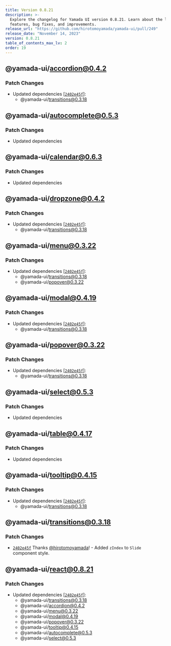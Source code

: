 ```yaml
---
title: Version 0.8.21
description: >-
  Explore the changelog for Yamada UI version 0.8.21. Learn about the latest
  features, bug fixes, and improvements.
release_url: "https://github.com/hirotomoyamada/yamada-ui/pull/249"
release_date: "November 14, 2023"
version: 0.8.21
table_of_contents_max_lv: 2
order: 19
---
```


## @yamada-ui/accordion@0.4.2

### Patch Changes

- Updated dependencies \[[`2402e45f`](https://github.com/hirotomoyamada/yamada-ui/commit/2402e45f1267928c792f37259153e4d78d0e33cd)]:
  - @yamada-ui/transitions@0.3.18

## @yamada-ui/autocomplete@0.5.3

### Patch Changes

- Updated dependencies

## @yamada-ui/calendar@0.6.3

### Patch Changes

- Updated dependencies

## @yamada-ui/dropzone@0.4.2

### Patch Changes

- Updated dependencies \[[`2402e45f`](https://github.com/hirotomoyamada/yamada-ui/commit/2402e45f1267928c792f37259153e4d78d0e33cd)]:
  - @yamada-ui/transitions@0.3.18

## @yamada-ui/menu@0.3.22

### Patch Changes

- Updated dependencies \[[`2402e45f`](https://github.com/hirotomoyamada/yamada-ui/commit/2402e45f1267928c792f37259153e4d78d0e33cd)]:
  - @yamada-ui/transitions@0.3.18
  - @yamada-ui/popover@0.3.22

## @yamada-ui/modal@0.4.19

### Patch Changes

- Updated dependencies \[[`2402e45f`](https://github.com/hirotomoyamada/yamada-ui/commit/2402e45f1267928c792f37259153e4d78d0e33cd)]:
  - @yamada-ui/transitions@0.3.18

## @yamada-ui/popover@0.3.22

### Patch Changes

- Updated dependencies \[[`2402e45f`](https://github.com/hirotomoyamada/yamada-ui/commit/2402e45f1267928c792f37259153e4d78d0e33cd)]:
  - @yamada-ui/transitions@0.3.18

## @yamada-ui/select@0.5.3

### Patch Changes

- Updated dependencies

## @yamada-ui/table@0.4.17

### Patch Changes

- Updated dependencies

## @yamada-ui/tooltip@0.4.15

### Patch Changes

- Updated dependencies \[[`2402e45f`](https://github.com/hirotomoyamada/yamada-ui/commit/2402e45f1267928c792f37259153e4d78d0e33cd)]:
  - @yamada-ui/transitions@0.3.18

## @yamada-ui/transitions@0.3.18

### Patch Changes

- [`2402e45f`](https://github.com/hirotomoyamada/yamada-ui/commit/2402e45f1267928c792f37259153e4d78d0e33cd) Thanks [@hirotomoyamada](https://github.com/hirotomoyamada)! - Added `zIndex` to `Slide` component style.

## @yamada-ui/react@0.8.21

### Patch Changes

- Updated dependencies \[[`2402e45f`](https://github.com/hirotomoyamada/yamada-ui/commit/2402e45f1267928c792f37259153e4d78d0e33cd)]:
  - @yamada-ui/transitions@0.3.18
  - @yamada-ui/accordion@0.4.2
  - @yamada-ui/menu@0.3.22
  - @yamada-ui/modal@0.4.19
  - @yamada-ui/popover@0.3.22
  - @yamada-ui/tooltip@0.4.15
  - @yamada-ui/autocomplete@0.5.3
  - @yamada-ui/select@0.5.3
